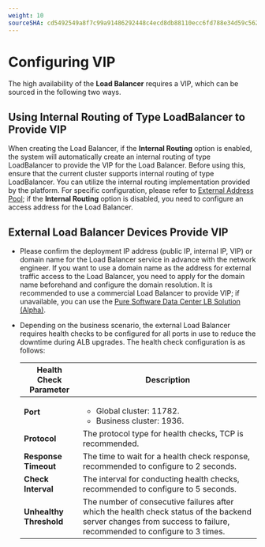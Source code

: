 ```yaml
---
weight: 10
sourceSHA: cd5492549a8f7c99a91486292448c4ecd8db88110ecc6fd788e34d59c5626076
---
```


# Configuring VIP

The high availability of the **Load Balancer** requires a VIP, which can be sourced in the following two ways.

## Using Internal Routing of Type LoadBalancer to Provide VIP

When creating the Load Balancer, if the **Internal Routing** option is enabled, the system will automatically create an internal routing of type LoadBalancer to provide the VIP for the Load Balancer. Before using this, ensure that the current cluster supports internal routing of type LoadBalancer. You can utilize the internal routing implementation provided by the platform. For specific configuration, please refer to [External Address Pool](/networking/metallb/functions/create_metallb.mdx); if the **Internal Routing** option is disabled, you need to configure an access address for the Load Balancer.

## External Load Balancer Devices Provide VIP

- Please confirm the deployment IP address (public IP, internal IP, VIP) or domain name for the Load Balancer service in advance with the network engineer. If you want to use a domain name as the address for external traffic access to the Load Balancer, you need to apply for the domain name beforehand and configure the domain resolution. It is recommended to use a commercial Load Balancer to provide VIP; if unavailable, you can use the [Pure Software Data Center LB Solution (Alpha)](/networking/loadbalancer/how_to/datacenter.mdx).

- Depending on the business scenario, the external Load Balancer requires health checks to be configured for all ports in use to reduce the downtime during ALB upgrades. The health check configuration is as follows:

  | Health Check Parameter     | Description                                                         |
  | -------------------------- | ---------------------------------------------------------- |
  | **Port**     | <ul><li>Global cluster: 11782.</li><li>Business cluster: 1936.</li></ul> |
  | **Protocol** | The protocol type for health checks, TCP is recommended.                                        |
  | **Response Timeout** | The time to wait for a health check response, recommended to configure to 2 seconds.                                |
  | **Check Interval** | The interval for conducting health checks, recommended to configure to 5 seconds.                                     |
  | **Unhealthy Threshold**  | The number of consecutive failures after which the health check status of the backend server changes from success to failure, recommended to configure to 3 times.           |
